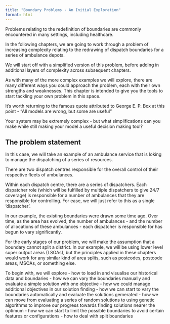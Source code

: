 ```yaml
---
title: "Boundary Problems - An Initial Exploration"
format: html
---
```


Problems relating to the redefinition of boundaries are commonly encountered in many settings, including healthcare.

In the following chapters, we are going to work through a problem of increasing complexity relating to the redrawing of dispatch boundaries for a series of ambulance depots.

We will start off with a simplified version of this problem, before adding in additional layers of complexity across subsequent chapters.

:::{.callout-note}
As with many of the more complex examples we will explore, there are many different ways you could approach the problem, each with their own strengths and weaknesses. This chapter is intended to give you the tools to start tackling your own problem in this space.
:::



:::{.callout-warning}
It's worth returning to the famous quote attributed to George E. P. Box at this point - "All models are wrong, but some are useful"

Your system may be extremely complex - but what simplifications can you make while still making your model a useful decision making tool?
:::


## The problem statement

In this case, we will take an example of an ambulance service that is loking to manage the dispatching of a series of resources.

There are two dispatch centres responsible for the overall control of their respective fleets of ambulances.

Within each dispatch centre, there are a series of dispatchers. Each dispatcher role (which will be fulfilled by multiple dispatchers to give 24/7 coverage) is responsible for a number of ambulances that they are responsible for controlling. For ease, we will just refer to this as a single 'dispatcher'.

In our example, the existing boundaries were drawn some time ago. Over time, as the area has evolved, the number of ambulances - and the number of allocations of these ambulances - each dispatcher is responsible for has begun to vary significantly.

:::{.callout-tip}
For the early stages of our problem, we will make the assumption that a boundary cannot split a district. In our example, we will be using lower level super output areas (LSOAs), but the principles applied in these chapters would work for any similar kind of area splits, such as postcodes, postcode areas, MSOAs, or something else.
:::

To begin with, we will explore
- how to load in and visualise our historical data and boundaries
- how we can vary the boundaries manually and evaluate a simple solution with one objective
- how we could manage additional objectives in our solution finding
- how we can start to vary the boundaries automatically and evaluate the solutions gemerated
- how we can move from evaluating a series of random solutions to using genetic algorithms to improve our progress towards finding solutions nearer the optimum
- how we can start to limit the possible boundaries to avoid certain features or configurations
- how to deal with split boundaries

